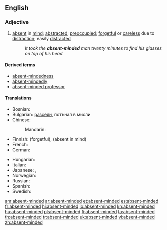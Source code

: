 ==English==

===Adjective===
{{en-adj}}

# [[absent]] in [[mind]]; [[abstracted]]; [[preoccupied]]; [[forgetful]] or [[careless]] due to [[distract]]ion; easily [[distract]]ed
#: ''It took the '''absent-minded''' man twenty minutes to find his glasses on top of his head.''

====Derived terms====
* [[absent-mindedness]]
* [[absent-mindedly]]
* [[absent-minded professor]]

====Translations====
{{trans-top|absent in mind}}
* Bosnian: {{t|bs|rasejan}}
* Bulgarian: [[разсеян]], потънал в мисли
* Chinese:
*: Mandarin: {{t|zh|心不在焉|tr=xīnbùzàiyān|sc=Hani}}
* Finnish: {{t-|fi|hajamielinen}} (forgetful), {{t-|fi|poissaoleva}} (absent in mind)
* French: {{t+|fr|distrait}}
* German: {{t|de|zerstreut}}
{{trans-mid}}
* Hungarian: {{t|hu|szórakozott}}
* Italian: {{t-|it|svanito}}
* Japanese: {{t|ja|ぼんやり|tr=bon'yari|sc=Jpan}}, {{t|ja|上の空|tr=うわのそらの, uwa-no sora-no|alt=上の空の|sc=Jpan}}
* Norwegian: {{t-|no|distré}}
* Russian: {{t|ru|рассеянный|tr=rasséjannyj|sc=Cyrl}}
* Spanish: {{t+|es|distraído}}
* Swedish: {{t|sv|tankspridd}}
{{trans-bottom}}

[[am:absent-minded]]
[[ar:absent-minded]]
[[et:absent-minded]]
[[es:absent-minded]]
[[fr:absent-minded]]
[[hi:absent-minded]]
[[io:absent-minded]]
[[kn:absent-minded]]
[[hu:absent-minded]]
[[pl:absent-minded]]
[[fi:absent-minded]]
[[ta:absent-minded]]
[[th:absent-minded]]
[[tr:absent-minded]]
[[uk:absent-minded]]
[[vi:absent-minded]]
[[zh:absent-minded]]